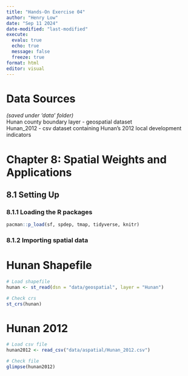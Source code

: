 ```yaml
---
title: "Hands-On Exercise 04"
author: "Henry Low"
date: "Sep 11 2024"
date-modified: "last-modified"
execute:
  evalu: true
  echo: true
  message: false
  freeze: true
format: html
editor: visual
---
```


# Data Sources

*(saved under 'data' folder)*\
Hunan county boundary layer - geospatial dataset\
Hunan_2012 - csv dataset containing Hunan's 2012 local development indicators

# Chapter 8: Spatial Weights and Applications

## 8.1 Setting Up

### 8.1.1 Loading the R packages

```r
pacman::p_load(sf, spdep, tmap, tidyverse, knitr)
```

### 8.1.2 Importing spatial data

::: panel-tabset
# Hunan Shapefile

```r
# Load shapefile
hunan <- st_read(dsn = "data/geospatial", layer = "Hunan")
```

```r
# Check crs
st_crs(hunan)
```

# Hunan 2012

```r
# Load csv file
hunan2012 <- read_csv("data/aspatial/Hunan_2012.csv")
```

```r
# Check file
glimpse(hunan2012)
```
:::
















